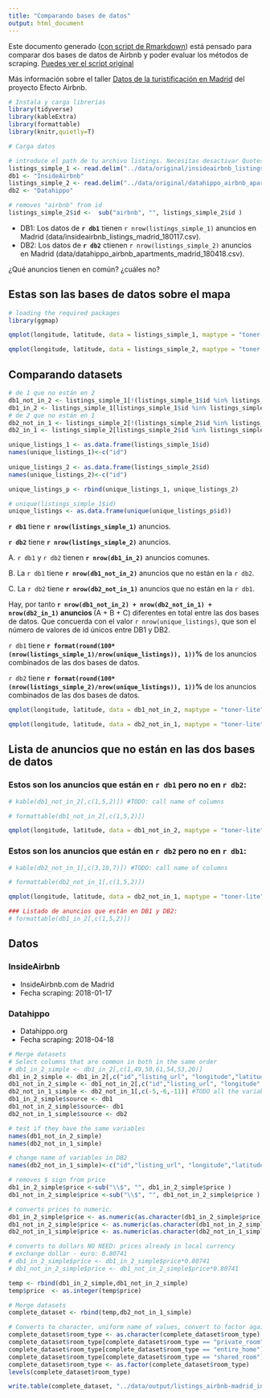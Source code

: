 ```yaml
---
title: "Comparando bases de datos"
output: html_document
---
```


Este documento generado ([con script de Rmarkdown](https://github.com/montera34/airbnb,madrid.analisis/blob/master/analisis/montera34/comparara-bases.datos.Rmd)) está pensado para comparar dos bases de datos de Airbnb y poder evaluar los métodos de scraping. [Puedes ver el script original](https://github.com/montera34/airbnbeuskadi/blob/master/analisis/montera34/compare-datasets.Rmd)

Más información sobre el taller [Datos de la turistificación en Madrid](https://montera34.com/project/turistificacion-madrid/) del proyecto Efecto Airbnb.

```r

# Instala y carga librerías
library(tidyverse)
library(kableExtra)
library(formattable)
library(knitr,quietly=T)

# Carga datos

# introduce el path de tu archivo listings. Necesitas desactivar Quotes, porque el texto incluye \"
listings_simple_1 <- read.delim("../data/original/insideairbnb_listings_madrid_180117.csv",sep = ",")
db1 <- "InsideAirbnb"
listings_simple_2 <- read.delim("../data/original/datahippo_airbnb_apartments_madrid_180418.csv",sep = ",")
db2 <- "Datahippo"

# removes "airbnb" from id
listings_simple_2$id <-  sub("airbnb", "", listings_simple_2$id )
```

+ DB1: Los datos de **`r db1`** tienen `r nrow(listings_simple_1)` anuncios en Madrid (data/insideairbnb_listings_madrid_180117.csv).
+ DB2: Los datos de **`r db2`** ctienen `r nrow(listings_simple_2)` anuncios en Madrid (data/datahippo_airbnb_apartments_madrid_180418.csv).

¿Qué anuncios tienen en común? ¿cuáles no?

## Estas son las bases de datos sobre el mapa

```r
# loading the required packages
library(ggmap)

qmplot(longitude, latitude, data = listings_simple_1, maptype = "toner-lite", color = I("red"),alpha = I(.1)) + labs(title= paste("DB1: data set 1. InsideAirbnb.", nrow(listings_simple_1),"anuncios." ))

qmplot(longitude, latitude, data = listings_simple_2, maptype = "toner-lite", color = I("blue"),alpha = I(.1)) + labs(title= paste("DB2: data set 2. DataHippo.", nrow(listings_simple_2),"anuncios." ))
```

## Comparando datasets

```r
# de 1 que no están en 2
db1_not_in_2 <- listings_simple_1[!(listings_simple_1$id %in% listings_simple_2$id),]
db1_in_2 <- listings_simple_1[listings_simple_1$id %in% listings_simple_2$id,]
# de 2 que no están en 1
db2_not_in_1 <- listings_simple_2[!(listings_simple_2$id %in% listings_simple_1$id),]
db2_in_1 <- listings_simple_2[listings_simple_2$id %in% listings_simple_1$id,]
```


```r
unique_listings_1 <- as.data.frame(listings_simple_1$id)
names(unique_listings_1)<-c("id")
                         
unique_listings_2 <- as.data.frame(listings_simple_2$id)
names(unique_listings_2)<-c("id")

unique_listings_p <- rbind(unique_listings_1, unique_listings_2)

# unique(listings_simple_1$id)
unique_listings <- as.data.frame(unique(unique_listings_p$id))
```

**`r db1`** tiene **`r nrow(listings_simple_1)`** anuncios.

**`r db2`** tiene **`r nrow(listings_simple_2)`** anuncios.

A. `r db1` y `r db2` tienen **`r nrow(db1_in_2)`** anuncios comunes.

B. La `r db1` tiene **`r nrow(db1_not_in_2)`** anuncios que no están en la `r db2`.

C. La `r db2` tiene **`r nrow(db2_not_in_1)`** anuncios que no están en la `r db1`.

Hay, por tanto **`r nrow(db1_not_in_2) + nrow(db2_not_in_1) + nrow(db2_in_1)` anuncios ** (A + B + C) diferentes en total entre las dos bases de datos. Que concuerda con el valor `r nrow(unique_listings)`, que son el número de valores de id únicos entre DB1 y DB2.

`r db1` tiene **`r format(round(100*(nrow(listings_simple_1)/nrow(unique_listings)), 1))`%** de los anuncios combinados de las dos bases de datos.

`r db2` tiene **`r format(round(100*(nrow(listings_simple_2)/nrow(unique_listings)), 1))`% ** de los anuncios combinados de las dos bases de datos.

```r
qmplot(longitude, latitude, data = db1_not_in_2, maptype = "toner-lite", color = I("red"),alpha = I(.2)) + labs(title= "data set 1 anuncios que no están en data set 2" )

qmplot(longitude, latitude, data = db2_not_in_1, maptype = "toner-lite", color = I("blue"),alpha = I(.2)) + labs(title= "data set 2 anuncios que no están en data set 1" )
```

## Lista de anuncios que no están en las dos bases de datos

### Estos son los anuncios que están en `r db1` pero no en `r db2`:

```r
# kable(db1_not_in_2[,c(1,5,2)]) #TODO: call name of columns

# formattable(db1_not_in_2[,c(1,5,2)])

qmplot(longitude, latitude, data = db1_not_in_2, maptype = "toner-lite", color = I("blue"),alpha = I(.1),zoom=11) + labs(title= paste("Anuncios que están en DB1 pero no en DB2" ))
```

### Estos son los anuncios que están en `r db2` pero no en `r db1`:

```r
# kable(db2_not_in_1[,c(3,10,7)]) #TODO: call name of columns

# formattable(db2_not_in_1[,c(1,5,2)])

qmplot(longitude, latitude, data = db2_not_in_1, maptype = "toner-lite", color = I("blue"),alpha = I(.1),zoom=11) + labs(title= paste("Anuncios que están en DB2 pero no en DB1" ))
```


```r
### Listado de anuncios que están en DB1 y DB2:
# formattable(db1_in_2[,c(1,5,2)])
```

## Datos

### InsideAirbnb

+ InsideAirbnb.com de Madrid
+ Fecha scraping: 2018-01-17

### Datahippo

+ Datahippo.org
+ Fecha scraping: 2018-04-18

```r

# Merge datasets
# Select columns that are common in both in the same order
# db1_in_2_simple <- db1_in_2[,c(1,49,50,61,54,53,20)]
db1_in_2_simple <- db1_in_2[,c("id","listing_url", "longitude","latitude","host_id","room_type","bedrooms","accommodates","minimum_nights","price","name","medium_url")]
db1_not_in_2_simple <- db1_not_in_2[,c("id","listing_url", "longitude","latitude","host_id","room_type","bedrooms","accommodates","minimum_nights","price","name","medium_url")]
db2_not_in_1_simple <- db2_not_in_1[,c(-5,-6,-11)] #TODO all the variables from datahippo
db1_in_2_simple$source <- db1
db1_not_in_2_simple$source<- db1
db2_not_in_1_simple$source <- db2

# test if they have the same variables
names(db1_not_in_2_simple)
names(db2_not_in_1_simple)

# change name of variables in DB2
names(db2_not_in_1_simple)<-c("id","listing_url", "longitude","latitude","host_id","room_type","bedrooms","accommodates","minimum_nights","price","name","medium_url","source")

# removes $ sign from price
db1_in_2_simple$price <-sub("\\$", "", db1_in_2_simple$price )
db1_not_in_2_simple$price <-sub("\\$", "", db1_not_in_2_simple$price )

# converts prices to numeric. 
db1_in_2_simple$price <- as.numeric(as.character(db1_in_2_simple$price))
db1_not_in_2_simple$price <- as.numeric(as.character(db1_not_in_2_simple$price))
db2_not_in_1_simple$price <- as.numeric(as.character(db2_not_in_1_simple$price))

# converts to dollars NO NEED: prices already in local currency
# exchange dollar - euro: 0.80741
# db1_in_2_simple$price <- db1_in_2_simple$price*0.80741
# db1_not_in_2_simple$price <- db1_not_in_2_simple$price*0.80741

temp <- rbind(db1_in_2_simple,db1_not_in_2_simple)
temp$price  <- as.integer(temp$price)

# Merge datasets
complete_dataset <- rbind(temp,db2_not_in_1_simple)

# Converts to character, uniform name of values, convert to factor again
complete_dataset$room_type <- as.character(complete_dataset$room_type)
complete_dataset$room_type[complete_dataset$room_type == "private_room"] <- "Private room"
complete_dataset$room_type[complete_dataset$room_type == "entire_home"] <- "Entire home/apt"
complete_dataset$room_type[complete_dataset$room_type == "shared_room"] <- "Shared room"
complete_dataset$room_type <- as.factor(complete_dataset$room_type)
levels(complete_dataset$room_type)

write.table(complete_dataset, "../data/output/listings_airbnb-madrid_insideairbnb-datahippo_merged.csv", sep=",", row.names=FALSE)
  ```
